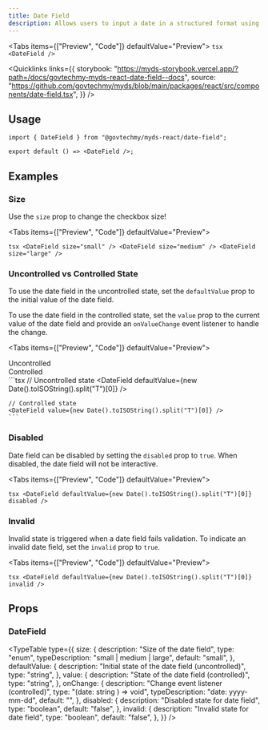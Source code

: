 ```yaml
---
title: Date Field
description: Allows users to input a date in a structured format using separate fields for day, month, and year.
---
```




<Tabs items={["Preview", "Code"]} defaultValue="Preview">
  <Tab value="Preview" className="not-prose flex justify-center">
    <DateField />
  </Tab>
  <Tab value="Code">
    ```tsx
    <DateField />
    ```
  </Tab>
</Tabs>

<Quicklinks
  links={{
    storybook:
      "https://myds-storybook.vercel.app/?path=/docs/govtechmy-myds-react-date-field--docs",
    source:
      "https://github.com/govtechmy/myds/blob/main/packages/react/src/components/date-field.tsx",
  }}
/>

## Usage

```tsx copy
import { DateField } from "@govtechmy/myds-react/date-field";
```

```tsx copy
export default () => <DateField />;
```

## Examples

### Size

Use the `size` prop to change the checkbox size!

<Tabs items={["Preview", "Code"]} defaultValue="Preview">
  <Tab value="Preview">
    <div className="not-prose flex flex-col items-center gap-3">
      <DateField size="small" />
      <DateField size="medium" />
      <DateField size="large" />
    </div>
  </Tab>
  <Tab value="Code">
    ```tsx
    <DateField size="small" />
    <DateField size="medium" />
    <DateField size="large" />
    ```
  </Tab>
</Tabs>

### Uncontrolled vs Controlled State

To use the date field in the uncontrolled state, set the `defaultValue` prop to the initial value of the date field.

To use the date field in the controlled state, set the `value` prop to the current value of the date field and provide an `onValueChange` event listener to handle the change.

<Tabs items={["Preview", "Code"]} defaultValue="Preview">
  <Tab value="Preview">
    <div className="not-prose flex flex-col gap-3 items-center">
        <div>
            Uncontrolled
            <DateField defaultValue={NOW} />
        </div>
        <div>
            Controlled
            <DateField value={NOW} />
        </div>
    </div>
  </Tab>
  <Tab value="Code">
    ```tsx
    // Uncontrolled state
    <DateField defaultValue={new Date().toISOString().split("T")[0]} />

    // Controlled state
    <DateField value={new Date().toISOString().split("T")[0]} />
    ```

  </Tab>
</Tabs>

### Disabled

Date field can be disabled by setting the `disabled` prop to `true`. When disabled, the date field will not be interactive.

<Tabs items={["Preview", "Code"]} defaultValue="Preview">
  <Tab value="Preview">
    <div className="not-prose flex justify-center">
      <DateField defaultValue={NOW} disabled />
    </div>
  </Tab>
  <Tab value="Code">
    ```tsx
    <DateField defaultValue={new Date().toISOString().split("T")[0]} disabled />
    ```
  </Tab>
</Tabs>

### Invalid

Invalid state is triggered when a date field fails validation. To indicate an invalid date field, set the `invalid` prop to `true`.

<Tabs items={["Preview", "Code"]} defaultValue="Preview">
  <Tab value="Preview">
    <div className="not-prose flex justify-center">
      <DateField defaultValue={NOW} invalid />
    </div>
  </Tab>
  <Tab value="Code">
    ```tsx
    <DateField defaultValue={new Date().toISOString().split("T")[0]} invalid />
    ```
  </Tab>
</Tabs>

## Props

### DateField

<TypeTable
  type={{
    size: {
      description: "Size of the date field",
      type: "enum",
      typeDescription: "small | medium | large",
      default: "small",
    },
    defaultValue: {
      description: "Initial state of the date field (uncontrolled)",
      type: "string",
    },
    value: {
      description: "State of the date field (controlled)",
      type: "string",
    },
    onChange: {
      description: "Change event listener (controlled)",
      type: "(date: string ) => void",
      typeDescription: "date: yyyy-mm-dd",
      default: "",
    },
    disabled: {
      description: "Disabled state for date field",
      type: "boolean",
      default: "false",
    },
    invalid: {
      description: "Invalid state for date field",
      type: "boolean",
      default: "false",
    },
  }}
/>
